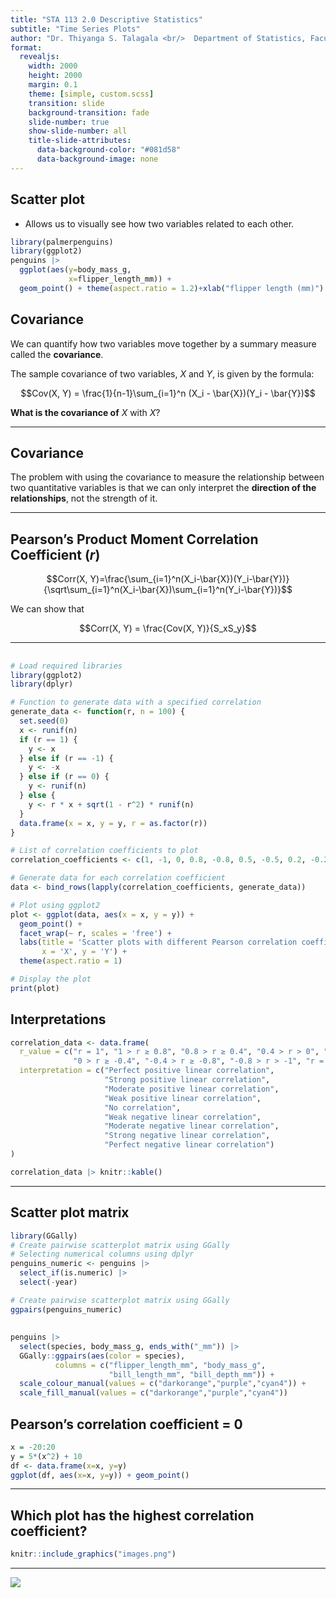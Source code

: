 ```yaml
---
title: "STA 113 2.0 Descriptive Statistics"
subtitle: "Time Series Plots"
author: "Dr. Thiyanga S. Talagala <br/>  Department of Statistics, Faculty of Applied Sciences <br/> University of Sri Jayewardenepura, Sri Lanka"
format:
  revealjs:
    width: 2000
    height: 2000
    margin: 0.1
    theme: [simple, custom.scss]
    transition: slide
    background-transition: fade
    slide-number: true
    show-slide-number: all
    title-slide-attributes: 
      data-background-color: "#081d58"
      data-background-image: none
---
```


## Scatter plot

-   Allows us to visually see how two variables related to each other.

```r
library(palmerpenguins)
library(ggplot2)
penguins |>
  ggplot(aes(y=body_mass_g,
             x=flipper_length_mm)) +
  geom_point() + theme(aspect.ratio = 1.2)+xlab("flipper length (mm)") + ylab("body mass (g)")
```

## Covariance

We can quantify how two variables move together by a summary measure called the **covariance**.

The sample covariance of two variables, $X$ and $Y$, is given by the formula:

$$Cov(X, Y) = \frac{1}{n-1}\sum_{i=1}^n (X_i - \bar{X})(Y_i - \bar{Y})$$

**What is the covariance of** $X$ with $X$?

------------------------------------------------------------------------

## Covariance

The problem with using the covariance to measure the relationship between two quantitative variables is that we can only interpret the **direction of the relationships**, not the strength of it.

------------------------------------------------------------------------

## Pearson's Product Moment Correlation Coefficient ($r$)

$$Corr(X, Y)=\frac{\sum_{i=1}^n(X_i-\bar{X})(Y_i-\bar{Y})}{\sqrt\sum_{i=1}^n(X_i-\bar{X})\sum_{i=1}^n(Y_i-\bar{Y})}$$

We can show that

$$Corr(X, Y) = \frac{Cov(X, Y)}{S_xS_y}$$

------------------------------------------------------------------------

## 

```r
# Load required libraries
library(ggplot2)
library(dplyr)

# Function to generate data with a specified correlation
generate_data <- function(r, n = 100) {
  set.seed(0)
  x <- runif(n)
  if (r == 1) {
    y <- x
  } else if (r == -1) {
    y <- -x
  } else if (r == 0) {
    y <- runif(n)
  } else {
    y <- r * x + sqrt(1 - r^2) * runif(n)
  }
  data.frame(x = x, y = y, r = as.factor(r))
}

# List of correlation coefficients to plot
correlation_coefficients <- c(1, -1, 0, 0.8, -0.8, 0.5, -0.5, 0.2, -0.2)

# Generate data for each correlation coefficient
data <- bind_rows(lapply(correlation_coefficients, generate_data))

# Plot using ggplot2
plot <- ggplot(data, aes(x = x, y = y)) +
  geom_point() +
  facet_wrap(~ r, scales = 'free') +
  labs(title = 'Scatter plots with different Pearson correlation coefficients',
       x = 'X', y = 'Y') +
  theme(aspect.ratio = 1)

# Display the plot
print(plot)

```

## Interpretations

```r
correlation_data <- data.frame(
  r_value = c("r = 1", "1 > r ≥ 0.8", "0.8 > r ≥ 0.4", "0.4 > r > 0", "r = 0", 
              "0 > r ≥ -0.4", "-0.4 > r ≥ -0.8", "-0.8 > r > -1", "r = -1"),
  interpretation = c("Perfect positive linear correlation", 
                     "Strong positive linear correlation", 
                     "Moderate positive linear correlation", 
                     "Weak positive linear correlation", 
                     "No correlation", 
                     "Weak negative linear correlation", 
                     "Moderate negative linear correlation", 
                     "Strong negative linear correlation", 
                     "Perfect negative linear correlation")
)

correlation_data |> knitr::kable()
```

------------------------------------------------------------------------

## Scatter plot matrix

```r
library(GGally)
# Create pairwise scatterplot matrix using GGally
# Selecting numerical columns using dplyr
penguins_numeric <- penguins |>
  select_if(is.numeric) |>
  select(-year)

# Create pairwise scatterplot matrix using GGally
ggpairs(penguins_numeric)
```

## 

```r
penguins |>
  select(species, body_mass_g, ends_with("_mm")) |>
  GGally::ggpairs(aes(color = species),
          columns = c("flipper_length_mm", "body_mass_g", 
                      "bill_length_mm", "bill_depth_mm")) +
  scale_colour_manual(values = c("darkorange","purple","cyan4")) +
  scale_fill_manual(values = c("darkorange","purple","cyan4"))

```

## Pearson's correlation coefficient = 0

```r
x = -20:20
y = 5*(x^2) + 10
df <- data.frame(x=x, y=y)
ggplot(df, aes(x=x, y=y)) + geom_point()

```

------------------------------------------------------------------------

## Which plot has the highest correlation coefficient?

```r
knitr::include_graphics("images.png")
```

------------------------------------------------------------------------

![](DataSaurus.gif)
